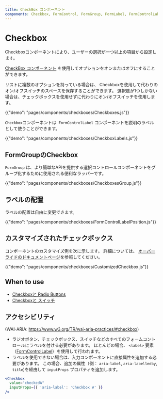 ```yaml
---
title: CheckBox コンポーネント
components: Checkbox, FormControl, FormGroup, FormLabel, FormControlLabel
---
```


# Checkbox

<p class="description">Checkboxコンポーネントにより、ユーザーの選択が一つ以上の項目から設定します。</p>

[CheckBox コンポーネント](https://material.io/design/components/selection-controls.html#checkboxes) を使用してオプションをオンまたはオフにすることができます。

リストに複数のオプションを持っている場合は、 Checkboxを使用して代わりのオン/オフスイッチのスペースを保存することができます。 選択肢が1つしかない場合は、チェックボックスを使用せずに代わりにオン/オフスイッチを使用します。

{{"demo": "pages/components/checkboxes/Checkboxes.js"}}

`Checkbox`コンポーネントは` FormControlLabel` コンポーネントを説明のラベルとして使うことができます。

{{"demo": "pages/components/checkboxes/CheckboxLabels.js"}}

## FormGroupのCheckbox

`FormGroup` は、より簡単なAPIを提供する選択コントロールコンポーネントをグループ化するために使用される便利なラッパーです。

{{"demo": "pages/components/checkboxes/CheckboxesGroup.js"}}

## ラベルの配置

ラベルの配置は自由に変更できます。

{{"demo": "pages/components/checkboxes/FormControlLabelPosition.js"}}

## カスタマイズされたチェックボックス

コンポーネントのカスタマイズ例を次に示します。 詳細については、 [オーバーライドのドキュメントページ](/customization/components/)を参照してください。

{{"demo": "pages/components/checkboxes/CustomizedCheckbox.js"}}

## When to use

- [Checkboxと Radio Buttons](https://www.nngroup.com/articles/checkboxes-vs-radio-buttons/)
- [Checkboxと スイッチ](https://uxplanet.org/checkbox-vs-toggle-switch-7fc6e83f10b8)

## アクセシビリティ

(WAI-ARIA: https://www.w3.org/TR/wai-aria-practices/#checkbox)

- ラジオボタン、チェックボックス、スイッチなどのすべてのフォームコントロールにラベルを付ける必要があります。 ほとんどの場合、 `<label>` 要素（[FormControlLabel](/api/form-control-label/)）を使用して行われます。
- ラベルを使用できない場合は、入力コンポーネントに直接属性を追加する必要があります。 この場合、追加の属性（例： `aria-label`, `aria-labelledby`, `title`)を経由して `inputProps` プロパティを追加します。

```jsx
<Checkbox
  value="checkedA"
  inputProps={{ 'aria-label': 'Checkbox A' }}
/>
```
